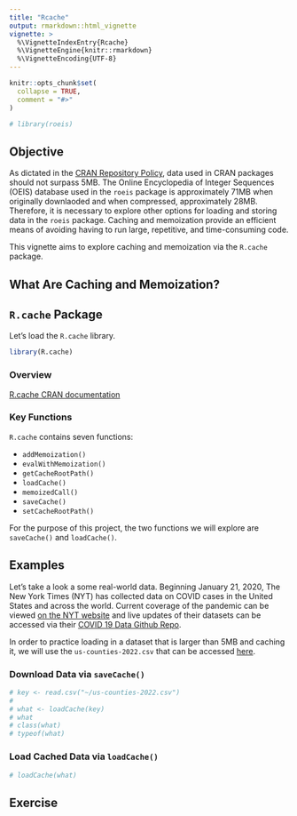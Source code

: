 ```yaml
---
title: "Rcache"
output: rmarkdown::html_vignette
vignette: >
  %\VignetteIndexEntry{Rcache}
  %\VignetteEngine{knitr::rmarkdown}
  %\VignetteEncoding{UTF-8}
---
```


```r
knitr::opts_chunk$set(
  collapse = TRUE,
  comment = "#>"
)
```

```r
# library(roeis)
```

## Objective
As dictated in the [CRAN Repository Policy](https://cran.r-project.org/web/packages/policies.html), data used in CRAN packages should not surpass 5MB. The Online Encyclopedia of Integer Sequences (OEIS) database used in the `roeis` package is approximately 71MB when originally downlaoded and when compressed, approximately 28MB. Therefore, it is necessary to explore other options for loading and storing data in the `roeis` package. Caching and memoization provide an efficient means of avoiding having to run large, repetitive, and time-consuming code. 

This vignette aims to explore caching and memoization via the `R.cache` package.

## What Are Caching and Memoization?

## `R.cache` Package
Let's load the `R.cache` library.
```r
library(R.cache)
```


### Overview
[R.cache CRAN documentation](https://cran.r-project.org/web/packages/R.cache/index.html)

### Key Functions
`R.cache` contains seven functions:

* `addMemoization()`
* `evalWithMemoization()`
* `getCacheRootPath()`
* `loadCache()`
* `memoizedCall()`
* `saveCache()`
* `setCacheRootPath()`

For the purpose of this project, the two functions we will explore are `saveCache()` and `loadCache()`.

## Examples
Let's take a look a some real-world data. Beginning January 21, 2020, The New York Times (NYT) has collected data on COVID cases in the United States and across the world. Current coverage of the pandemic can be viewed [on the NYT website](https://www.nytimes.com/interactive/2021/us/covid-cases.html) and live updates of their datasets can be accessed via their [COVID 19 Data Github Repo](https://github.com/nytimes/covid-19-data). 

In order to practice loading in a dataset that is larger than 5MB and caching it, we will use the `us-counties-2022.csv` that can be accessed [here](https://github.com/nytimes/covid-19-data/blob/master/rolling-averages/us-counties-2022.csv).

### Download Data via `saveCache()`
```r
# key <- read.csv("~/us-counties-2022.csv")
# 
# what <- loadCache(key)
# what
# class(what)
# typeof(what)
```


### Load Cached Data via `loadCache()`
```r
# loadCache(what)
```


## Exercise
